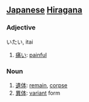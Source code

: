 == [[Japanese]] [[Hiragana]] ==                             
===Adjective===
いたい, itai

# [[痛い]]: [[painful]]

===Noun===
# [[遺体]]: [[remain]], [[corpse]] 
# [[異体]]: [[variant]] form